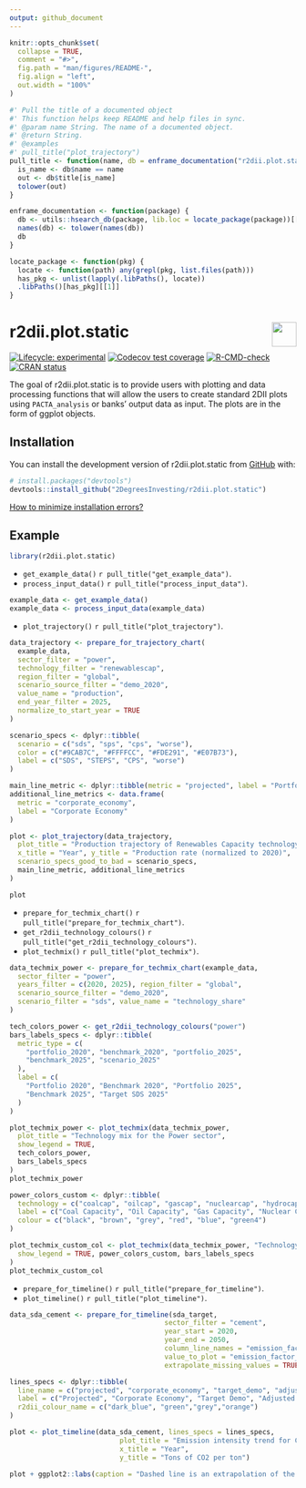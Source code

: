 ```yaml
---
output: github_document
---
```


<!-- README.md is generated from README.Rmd. Please edit that file -->

```r
knitr::opts_chunk$set(
  collapse = TRUE,
  comment = "#>",
  fig.path = "man/figures/README-",
  fig.align = "left",
  out.width = "100%"
)

#' Pull the title of a documented object
#' This function helps keep README and help files in sync.
#' @param name String. The name of a documented object.
#' @return String.
#' @examples 
#' pull_title("plot_trajectory")
pull_title <- function(name, db = enframe_documentation("r2dii.plot.static")) {
  is_name <- db$name == name
  out <- db$title[is_name]
  tolower(out)
}

enframe_documentation <- function(package) {
  db <- utils::hsearch_db(package, lib.loc = locate_package(package))[["Base"]]
  names(db) <- tolower(names(db))
  db
}

locate_package <- function(pkg) {
  locate <- function(path) any(grepl(pkg, list.files(path)))
  has_pkg <- unlist(lapply(.libPaths(), locate))
  .libPaths()[has_pkg][[1]]
}
```

# r2dii.plot.static <a href='https://github.com/2DegreesInvesting/r2dii.plot.static'><img src='https://imgur.com/A5ASZPE.png' align='right' height='43' /></a>

<!-- badges: start -->
[![Lifecycle:
experimental](https://img.shields.io/badge/lifecycle-experimental-orange.svg)](https://lifecycle.r-lib.org/articles/stages.html)
[![Codecov test coverage](https://codecov.io/gh/2DegreesInvesting/r2dii.plot.static/branch/master/graph/badge.svg)](https://codecov.io/gh/2DegreesInvesting/r2dii.plot.static?branch=master)
[![R-CMD-check](https://github.com/2DegreesInvesting/r2dii.plot.static/workflows/R-CMD-check/badge.svg)](https://github.com/2DegreesInvesting/r2dii.plot.static/actions)
[![CRAN status](https://www.r-pkg.org/badges/version/r2dii.plot.static)](https://CRAN.R-project.org/package=r2dii.plot.static)
<!-- badges: end -->

The goal of r2dii.plot.static is to provide users with plotting and data processing 
functions that will allow the users to create standard 2DII plots using 
`PACTA_analysis` or banks' output data as input. The plots are in the form of 
ggplot objects. 

## Installation

You can install the development version of r2dii.plot.static from
[GitHub](https://github.com/2DegreesInvesting/r2dii.plot.static) with:

```r
# install.packages("devtools")
devtools::install_github("2DegreesInvesting/r2dii.plot.static")
```

[How to minimize installation errors?](https://gist.github.com/maurolepore/a0187be9d40aee95a43f20a85f4caed6#installation)

## Example

```r
library(r2dii.plot.static)
```

* `get_example_data()` `r pull_title("get_example_data")`.
* `process_input_data()` `r pull_title("process_input_data")`.

```r
example_data <- get_example_data()
example_data <- process_input_data(example_data)
```

* `plot_trajectory()` `r pull_title("plot_trajectory")`.

```r
data_trajectory <- prepare_for_trajectory_chart(
  example_data, 
  sector_filter = "power", 
  technology_filter = "renewablescap",
  region_filter = "global", 
  scenario_source_filter = "demo_2020",
  value_name = "production", 
  end_year_filter = 2025,
  normalize_to_start_year = TRUE
)

scenario_specs <- dplyr::tibble(
  scenario = c("sds", "sps", "cps", "worse"),
  color = c("#9CAB7C", "#FFFFCC", "#FDE291", "#E07B73"),
  label = c("SDS", "STEPS", "CPS", "worse")
)

main_line_metric <- dplyr::tibble(metric = "projected", label = "Portfolio")
additional_line_metrics <- data.frame(
  metric = "corporate_economy",
  label = "Corporate Economy"
)

plot <- plot_trajectory(data_trajectory,
  plot_title = "Production trajectory of Renewables Capacity technology \n in the Power sector",
  x_title = "Year", y_title = "Production rate (normalized to 2020)",
  scenario_specs_good_to_bad = scenario_specs,
  main_line_metric, additional_line_metrics
)

plot
```


* `prepare_for_techmix_chart()` `r pull_title("prepare_for_techmix_chart")`.
* `get_r2dii_technology_colours()` `r pull_title("get_r2dii_technology_colours")`.
* `plot_techmix()` `r pull_title("plot_techmix")`.

```r
data_techmix_power <- prepare_for_techmix_chart(example_data,
  sector_filter = "power",
  years_filter = c(2020, 2025), region_filter = "global",
  scenario_source_filter = "demo_2020",
  scenario_filter = "sds", value_name = "technology_share"
)

tech_colors_power <- get_r2dii_technology_colours("power")
bars_labels_specs <- dplyr::tibble(
  metric_type = c(
    "portfolio_2020", "benchmark_2020", "portfolio_2025",
    "benchmark_2025", "scenario_2025"
  ),
  label = c(
    "Portfolio 2020", "Benchmark 2020", "Portfolio 2025",
    "Benchmark 2025", "Target SDS 2025"
  )
)

plot_techmix_power <- plot_techmix(data_techmix_power,
  plot_title = "Technology mix for the Power sector",
  show_legend = TRUE,
  tech_colors_power,
  bars_labels_specs
)
plot_techmix_power

power_colors_custom <- dplyr::tibble(
  technology = c("coalcap", "oilcap", "gascap", "nuclearcap", "hydrocap", "renewablescap"),
  label = c("Coal Capacity", "Oil Capacity", "Gas Capacity", "Nuclear Capacity", "Hydro Capacity", "Renewables Capacity"),
  colour = c("black", "brown", "grey", "red", "blue", "green4")
)

plot_techmix_custom_col <- plot_techmix(data_techmix_power, "Technology mix for the Power sector",
  show_legend = TRUE, power_colors_custom, bars_labels_specs
)
plot_techmix_custom_col
```

* `prepare_for_timeline()` `r pull_title("prepare_for_timeline")`.
* `plot_timeline()` `r pull_title("plot_timeline")`.

```r
data_sda_cement <- prepare_for_timeline(sda_target,
                                      sector_filter = "cement",
                                      year_start = 2020,
                                      year_end = 2050,
                                      column_line_names = "emission_factor_metric",
                                      value_to_plot = "emission_factor_value",
                                      extrapolate_missing_values = TRUE)

lines_specs <- dplyr::tibble(
  line_name = c("projected", "corporate_economy", "target_demo", "adjusted_scenario_demo"),
  label = c("Projected", "Corporate Economy", "Target Demo", "Adjusted Scenario Demo"),
  r2dii_colour_name = c("dark_blue", "green","grey","orange")
)

plot <- plot_timeline(data_sda_cement, lines_specs = lines_specs,
                           plot_title = "Emission intensity trend for Cement.",
                           x_title = "Year",
                           y_title = "Tons of CO2 per ton")

plot + ggplot2::labs(caption = "Dashed line is an extrapolation of the last value in the dataset.")
```
